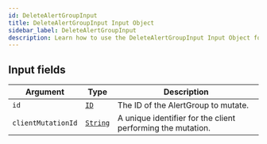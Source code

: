 ```yaml
---
id: DeleteAlertGroupInput
title: DeleteAlertGroupInput Input Object
sidebar_label: DeleteAlertGroupInput
description: Learn how to use the DeleteAlertGroupInput Input Object for 's API.
---
```


## Input fields

| Argument           | Type                                     | Description                                                 |
| ------------------ | ---------------------------------------- | ----------------------------------------------------------- |
| `id`               | [`ID`](api/schema/scalar/ID.mdx)         | The ID of the AlertGroup to mutate.                         |
| `clientMutationId` | [`String`](api/schema/scalar/String.mdx) | A unique identifier for the client performing the mutation. |
